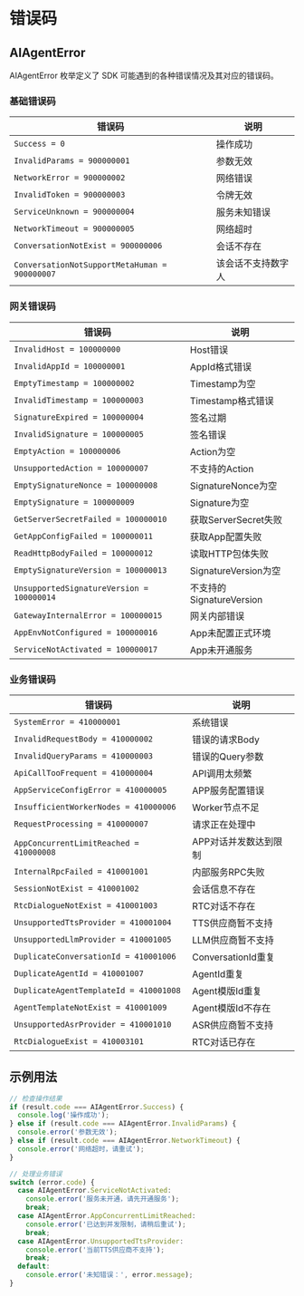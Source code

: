 # 错误码

## AIAgentError

AIAgentError 枚举定义了 SDK 可能遇到的各种错误情况及其对应的错误码。

### 基础错误码

| 错误码 | 说明 |
|--------|------|
| `Success = 0` | 操作成功 |
| `InvalidParams = 900000001` | 参数无效 |
| `NetworkError = 900000002` | 网络错误 |
| `InvalidToken = 900000003` | 令牌无效 |
| `ServiceUnknown = 900000004` | 服务未知错误 |
| `NetworkTimeout = 900000005` | 网络超时 |
| `ConversationNotExist = 900000006` | 会话不存在 |
| `ConversationNotSupportMetaHuman = 900000007` | 该会话不支持数字人 |

### 网关错误码

| 错误码 | 说明 |
|--------|------|
| `InvalidHost = 100000000` | Host错误 |
| `InvalidAppId = 100000001` | AppId格式错误 |
| `EmptyTimestamp = 100000002` | Timestamp为空 |
| `InvalidTimestamp = 100000003` | Timestamp格式错误 |
| `SignatureExpired = 100000004` | 签名过期 |
| `InvalidSignature = 100000005` | 签名错误 |
| `EmptyAction = 100000006` | Action为空 |
| `UnsupportedAction = 100000007` | 不支持的Action |
| `EmptySignatureNonce = 100000008` | SignatureNonce为空 |
| `EmptySignature = 100000009` | Signature为空 |
| `GetServerSecretFailed = 100000010` | 获取ServerSecret失败 |
| `GetAppConfigFailed = 100000011` | 获取App配置失败 |
| `ReadHttpBodyFailed = 100000012` | 读取HTTP包体失败 |
| `EmptySignatureVersion = 100000013` | SignatureVersion为空 |
| `UnsupportedSignatureVersion = 100000014` | 不支持的SignatureVersion |
| `GatewayInternalError = 100000015` | 网关内部错误 |
| `AppEnvNotConfigured = 100000016` | App未配置正式环境 |
| `ServiceNotActivated = 100000017` | App未开通服务 |

### 业务错误码

| 错误码 | 说明 |
|--------|------|
| `SystemError = 410000001` | 系统错误 |
| `InvalidRequestBody = 410000002` | 错误的请求Body |
| `InvalidQueryParams = 410000003` | 错误的Query参数 |
| `ApiCallTooFrequent = 410000004` | API调用太频繁 |
| `AppServiceConfigError = 410000005` | APP服务配置错误 |
| `InsufficientWorkerNodes = 410000006` | Worker节点不足 |
| `RequestProcessing = 410000007` | 请求正在处理中 |
| `AppConcurrentLimitReached = 410000008` | APP对话并发数达到限制 |
| `InternalRpcFailed = 410001001` | 内部服务RPC失败 |
| `SessionNotExist = 410001002` | 会话信息不存在 |
| `RtcDialogueNotExist = 410001003` | RTC对话不存在 |
| `UnsupportedTtsProvider = 410001004` | TTS供应商暂不支持 |
| `UnsupportedLlmProvider = 410001005` | LLM供应商暂不支持 |
| `DuplicateConversationId = 410001006` | ConversationId重复 |
| `DuplicateAgentId = 410001007` | AgentId重复 |
| `DuplicateAgentTemplateId = 410001008` | Agent模版Id重复 |
| `AgentTemplateNotExist = 410001009` | Agent模版Id不存在 |
| `UnsupportedAsrProvider = 410001010` | ASR供应商暂不支持 |
| `RtcDialogueExist = 410003101` | RTC对话已存在 |

## 示例用法

```typescript
// 检查操作结果
if (result.code === AIAgentError.Success) {
  console.log('操作成功');
} else if (result.code === AIAgentError.InvalidParams) {
  console.error('参数无效');
} else if (result.code === AIAgentError.NetworkTimeout) {
  console.error('网络超时，请重试');
}

// 处理业务错误
switch (error.code) {
  case AIAgentError.ServiceNotActivated:
    console.error('服务未开通，请先开通服务');
    break;
  case AIAgentError.AppConcurrentLimitReached:
    console.error('已达到并发限制，请稍后重试');
    break;
  case AIAgentError.UnsupportedTtsProvider:
    console.error('当前TTS供应商不支持');
    break;
  default:
    console.error('未知错误：', error.message);
}
```